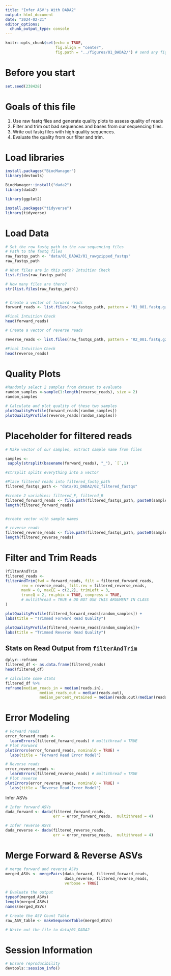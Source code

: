 ```yaml
---
title: "Infer ASV's With DADA2"
output: html_document
date: "2024-02-21"
editor_options: 
  chunk_output_type: console
---
```


```r
knitr::opts_chunk$set(echo = TRUE, 
                      fig.align = "center", 
                      fig.path = "../figures/01_DADA2/") # send any figure output to this folder
```

# Before you start
```r
set.seed(238428)
```


# Goals of this file 

1. Use raw fastq files and generate quality plots to assess quality of reads
2. Filter and trim out bad sequences and bases from our sequencing files.
3. Write out fastq files with high quality sequences.
4. Evaluate the quality from our filter and trim.

# Load libraries

```r
install.packages("BiocManager")
library(devtools)

BiocManager::install("dada2")
library(dada2)

library(ggplot2)

install.packages("tidyverse")
library(tidyverse)
```

# Load Data
```r
# Set the row fastq path to the raw sequencing files
# Path to the fastq files
raw_fastqs_path <- "data/01_DADA2/01_rawgzipped_fastqs"
raw_fastqs_path

# What files are in this path? Intuition Check
list.files(raw_fastqs_path)

# How many files are there?
str(list.files(raw_fastqs_path))


# Create a vector of forward reads
forward_reads <- list.files(raw_fastqs_path, pattern = "R1_001.fastq.gz", full.names = TRUE)

#Final Intuition Check
head(forward_reads)

# Create a vector of reverse reads

reverse_reads <- list.files(raw_fastqs_path, pattern = "R2_001.fastq.gz", full.names = TRUE)

#Final Intuition Check
head(reverse_reads)
```

# Quality Plots
```r
#Randomly select 2 samples from dataset to evaluate
random_samples <-sample(1:length(reverse_reads), size = 2)
random_samples

# Calculate and plot quality of these two samples
plotQualityProfile(forward_reads[random_samples])
plotQualityProfile(reverse_reads[random_samples])
```


# Placeholder for filtered reads

```r

# Make vector of our samples, extract sample name from files

samples <- 
 sapply(strsplit(basename(forward_reads), "_"), `[`,1) 

#strsplit splits everything into a vector

#Place filtered reads into filtered_fastq_path
filtered_fastqs_path <- "data/01_DADA2/02_filtered_fastqs"

#create 2 variables: filtered_F, filtered_R
filtered_forward_reads <- file.path(filtered_fastqs_path, paste0(samples, "_R1_filtered.fastq.gz"))
length(filtered_forward_reads)


#create vector with sample names

# reverse reads
filtered_reverse_reads <- file.path(filtered_fastqs_path, paste0(samples, "_R2_filtered.fastq.gz"))
length(filtered_reverse_reads)
```

# Filter and Trim Reads

```r
?filterAndTrim
filtered_reads <- 
filterAndTrim(fwd = forward_reads, filt = filtered_forward_reads,
       rev = reverse_reads, filt.rev = filtered_reverse_reads,
       maxN = 0, maxEE = c(2,2), trimLeft = 3, 
       truncQ = 2, rm.phix = TRUE, compress = TRUE,
       # multithread = TRUE # DO NOT USE THIS ARGUMENT IN CLASS
)
```


```r
plotQualityProfile(filtered_forward_reads[random_samples]) + 
labs(title = "Trimmed Forward Read Quality")

plotQualityProfile(filtered_reverse_reads[random_samples])+ 
labs(title = "Trimmed Reverse Read Quality")
```

## Stats on Read Output from `filterAndTrim`
```r
dplyr::reframe
filtered_df <- as.data.frame(filtered_reads)
head(filtered_df)

# calculate some stats
filtered_df %>%
reframe(median_reads_in = median(reads.in),
               median_reads_out = median(reads.out),
               median_percent_retained = median(reads.out)/median(reads.in))
```

# Error Modeling
```r
# Forward reads 
error_forward_reads <- 
  learnErrors(filtered_forward_reads) # multithread = TRUE
# Plot Forward  
plotErrors(error_forward_reads, nominalQ = TRUE) + 
  labs(title = "Forward Read Error Model")

# Reverse reads 
error_reverse_reads <- 
  learnErrors(filtered_reverse_reads) # multithread = TRUE
# Plot reverse
plotErrors(error_reverse_reads, nominalQ = TRUE) + 
  labs(title = "Reverse Read Error Model")
```

Infer ASVs
```r
# Infer forward ASVs
dada_forward <- dada(filtered_forward_reads,
                     err = error_forward_reads,  multithread = 4)

# Infer reverse ASVs
dada_reverse <- dada(filtered_reverse_reads,
                     err = error_reverse_reads,  multithread = 4)
```

# Merge Forward & Reverse ASVs
```r
# merge forward and reverse ASVs
merged_ASVs <- mergePairs(dada_forward, filtered_forward_reads, 
                          dada_reverse, filtered_reverse_reads,
                          verbose = TRUE)

# Evaluate the output 
typeof(merged_ASVs)
length(merged_ASVs)
names(merged_ASVs)
```

```r
# Create the ASV Count Table 
raw_ASV_table <- makeSequenceTable(merged_ASVs)

# Write out the file to data/01_DADA2
```


# Session Information

```r
# Ensure reproducibility
devtools::session_info()
```

